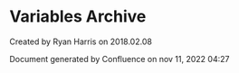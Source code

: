
# Variables Archive 

 Created by  Ryan Harris on 2018.02.08

Document generated by Confluence on nov 11, 2022 04:27
